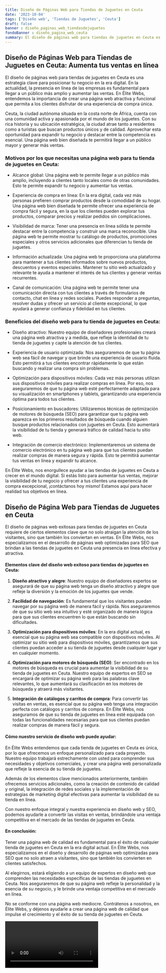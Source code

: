 ```yaml
---
title: Diseño de Páginas Web para Tiendas de Juguetes en Ceuta
date: '2023-10-04'
tags: ['Diseño web', 'Tiendas de Juguetes', 'Ceuta']
draft: false
banner : diseño_paginas_web_tiendasdejuguetes
fondoBanner : diseño_pagina_web_ceuta
summary: El diseño de páginas web para tiendas de juguetes en Ceuta es una estrategia clave para posicionar tu negocio en la era digital. En la actualidad, la presencia en línea de las empresas es fundamental para llegar a un público más amplio y aumentar las ventas. En Élite Webs, entendemos la importancia de crear una página web atractiva y funcional que permita a los clientes disfrutar de una experiencia de compra única.
---
```


## Diseño de Páginas Web para Tiendas de Juguetes en Ceuta: Aumenta tus ventas en línea

El diseño de páginas web para tiendas de juguetes en Ceuta es una estrategia clave para posicionar tu negocio en la era digital. En la actualidad, la presencia en línea de las empresas es fundamental para llegar a un público más amplio y aumentar las ventas. En Élite Webs, entendemos la importancia de crear una página web atractiva y funcional que permita a los clientes disfrutar de una experiencia de compra única.

Ceuta, la ciudad autónoma situada en la costa norte de África, cuenta con una comunidad activa y apasionada por el mundo de los juguetes. Con su rica historia y su ubicación estratégica, la ciudad atrae tanto a residentes como a turistas que buscan productos únicos y de calidad. Aprovechar esta oportunidad para expandir tu negocio y destacar entre la competencia es esencial. Una página web bien diseñada te permitirá llegar a un público mayor y generar más ventas.

### Motivos por los que necesitas una página web para tu tienda de juguetes en Ceuta:

- Alcance global: Una página web te permite llegar a un público más amplio, incluyendo a clientes tanto locales como de otras comunidades. Esto te permite expandir tu negocio y aumentar tus ventas.

- Experiencia de compra en línea: En la era digital, cada vez más personas prefieren comprar productos desde la comodidad de su hogar. Una página web bien diseñada te permite ofrecer una experiencia de compra fácil y segura, en la que los clientes pueden explorar tus productos, comparar precios y realizar pedidos sin complicaciones.

- Visibilidad de marca: Tener una presencia en línea sólida te permite destacar entre la competencia y construir una marca reconocible. Una página web te permite mostrar tu catálogo de productos, promociones especiales y otros servicios adicionales que diferencian tu tienda de juguetes.

- Información actualizada: Una página web te proporciona una plataforma para mantener a tus clientes informados sobre nuevos productos, descuentos y eventos especiales. Mantener tu sitio web actualizado y relevante te ayuda a mantener el interés de tus clientes y generar ventas recurrentes.

- Canal de comunicación: Una página web te permite tener una comunicación directa con tus clientes a través de formularios de contacto, chat en línea y redes sociales. Puedes responder a preguntas, resolver dudas y ofrecer un servicio al cliente excepcional, lo que ayudará a generar confianza y fidelidad en tus clientes.

### Beneficios del diseño web para tu tienda de juguetes en Ceuta:

- Diseño atractivo: Nuestro equipo de diseñadores profesionales creará una página web atractiva y a medida, que refleje la identidad de tu tienda de juguetes y capte la atención de tus clientes.

- Experiencia de usuario optimizada: Nos aseguraremos de que tu página web sea fácil de navegar y que brinde una experiencia de usuario fluida. Esto permitirá a tus clientes encontrar rápidamente lo que están buscando y realizar una compra sin problemas.

- Optimización para dispositivos móviles: Cada vez más personas utilizan sus dispositivos móviles para realizar compras en línea. Por eso, nos aseguraremos de que tu página web esté perfectamente adaptada para su visualización en smartphones y tablets, garantizando una experiencia óptima para todos tus clientes.

- Posicionamiento en buscadores: Utilizaremos técnicas de optimización de motores de búsqueda (SEO) para garantizar que tu página web aparezca en los primeros resultados de búsqueda cuando alguien busque productos relacionados con juguetes en Ceuta. Esto aumentará la visibilidad de tu tienda y generará tráfico de calidad hacia tu sitio web.

- Integración de comercio electrónico: Implementaremos un sistema de comercio electrónico en tu página web para que tus clientes puedan realizar compras de manera segura y rápida. Esto te permitirá aumentar tus ventas en línea y expandir tu alcance.

En Élite Webs, nos enorgullece ayudar a las tiendas de juguetes en Ceuta a crecer en el mundo digital. Si estás listo para aumentar tus ventas, mejorar la visibilidad de tu negocio y ofrecer a tus clientes una experiencia de compra excepcional, ¡contáctanos hoy mismo! Estamos aquí para hacer realidad tus objetivos en línea.

<GifSeo />

<Cta />

## Diseño de Página Web para Tiendas de Juguetes en Ceuta

El diseño de páginas web exitosas para tiendas de juguetes en Ceuta requiere de ciertos elementos clave que no solo atraigan la atención de los visitantes, sino que también los conviertan en ventas. En Élite Webs, nos especializamos en el desarrollo de páginas web optimizadas para SEO que brindan a las tiendas de juguetes en Ceuta una presencia en línea efectiva y atractiva.

#### Elementos clave del diseño web exitoso para tiendas de juguetes en Ceuta:

1. **Diseño atractivo y alegre**: Nuestro equipo de diseñadores expertos se asegurará de que su página web tenga un diseño atractivo y alegre que refleje la diversión y la emoción de los juguetes que vende.

2. **Facilidad de navegación**: Es fundamental que los visitantes puedan navegar por su página web de manera fácil y rápida. Nos aseguraremos de que su sitio web sea intuitivo y esté organizado de manera lógica para que sus clientes encuentren lo que están buscando sin dificultades.

3. **Optimización para dispositivos móviles**: En la era digital actual, es esencial que su página web sea compatible con dispositivos móviles. Al optimizar su sitio web para dispositivos móviles, garantizamos que sus clientes puedan acceder a su tienda de juguetes desde cualquier lugar y en cualquier momento.

4. **Optimización para motores de búsqueda (SEO)**: Ser encontrado en los motores de búsqueda es crucial para aumentar la visibilidad de su tienda de juguetes en Ceuta. Nuestro equipo de expertos en SEO se encargará de optimizar su página web para las palabras clave relevantes, lo que aumentará su clasificación en los motores de búsqueda y atraerá más visitantes.

5. **Integración de catálogos y carritos de compra**: Para convertir las visitas en ventas, es esencial que su página web tenga una integración perfecta con catálogos y carritos de compra. En Élite Webs, nos aseguramos de que su tienda de juguetes en línea esté equipada con todas las funcionalidades necesarias para que sus clientes puedan realizar compras de manera fácil y segura.

#### Cómo nuestro servicio de diseño web puede ayudar:

En Élite Webs entendemos que cada tienda de juguetes en Ceuta es única, por lo que ofrecemos un enfoque personalizado para cada proyecto. Nuestro equipo trabajará estrechamente con usted para comprender sus necesidades y objetivos comerciales, y crear una página web personalizada que refleje la esencia de su tienda de juguetes.

Además de los elementos clave mencionados anteriormente, también ofrecemos servicios adicionales, como la creación de contenido de calidad y original, la integración de redes sociales y la implementación de estrategias de marketing digital efectivas para aumentar la visibilidad de su tienda en línea.

Con nuestro enfoque integral y nuestra experiencia en diseño web y SEO, podemos ayudarle a convertir las visitas en ventas, brindándole una ventaja competitiva en el mercado de las tiendas de juguetes en Ceuta.

#### En conclusión:

Tener una página web de calidad es fundamental para el éxito de cualquier tienda de juguetes en Ceuta en la era digital actual. En Élite Webs, nos especializamos en el diseño y desarrollo de páginas web optimizadas para SEO que no solo atraen a visitantes, sino que también los convierten en clientes satisfechos.

Al elegirnos, estará eligiendo a un equipo de expertos en diseño web que comprenden las necesidades específicas de las tiendas de juguetes en Ceuta. Nos aseguraremos de que su página web refleje la personalidad y la esencia de su negocio, y le brinde una ventaja competitiva en el mercado en línea.

No se conforme con una página web mediocre. Contrátenos a nosotros, en Élite Webs, y déjenos ayudarle a crear una página web de calidad que impulse el crecimiento y el éxito de su tienda de juguetes en Ceuta.

<Video />

<CtaBot job='Tiendas de Juguetes' city='Ceuta'/>

<Gmaps query='Ceuta+españa+maps' />